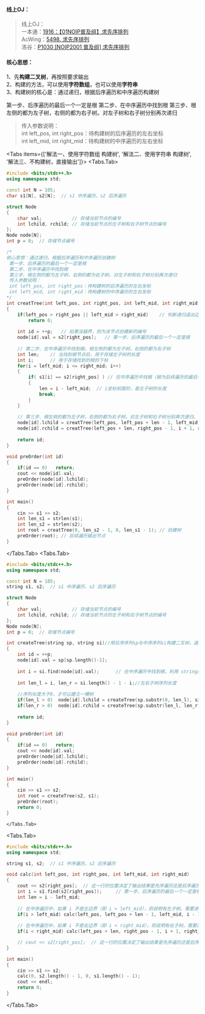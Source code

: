 
#### 线上OJ：
> 线上OJ：  
一本通：[1916：【01NOIP普及组】求先序排列](http://ybt.ssoier.cn:8088/problem_show.php?pid=1916)  
AcWing：[5498. 求先序排列](https://www.acwing.com/problem/content/5501/)  
洛谷：[P1030 [NOIP2001 普及组] 求先序排列](https://www.luogu.com.cn/problem/P1030)  

#### 核心思想：
1、先**构建二叉树**，再按照要求输出  
2、构建的方法，可以使用**字符数组**，也可以使用**字符串**  
3、构建树的核心是：通过递归，根据后序遍历和中序遍历构建树  

<Callout type="default">
第一步、后序遍历的最后一个一定是根  
第二步、在中序遍历中找到根  
第三步、根左侧的都为左子树，右侧的都为右子树。对左子树和右子树分别再次递归   
</Callout>

> 传入参数说明：  
 int left_pos, int right_pos：待构建树的后序遍历的左右坐标  
 int left_mid, int right_mid：待构建树的中序遍历的左右坐标  

 <Tabs items={['解法一、使用字符数组 构建树', '解法二、使用字符串 构建树', '解法三、不构建树，直接输出']}>
  <Tabs.Tab> 
```cpp showLineNumbers filename="使用字符数组 构建树" {45,46,64}
#include <bits/stdc++.h>
using namespace std;

const int N = 105;
char s1[N], s2[N];  // s1 中序遍历，s2 后序遍历 

struct Node
{
	char val;			// 存储当前节点的编号 
	int lchild, rchild;	// 存储当前节点的左子树和右子树节点的编号 
};
Node node[N];
int p = 0; 	// 存储节点编号 

/*
核心思想：通过递归，根据后序遍历和中序遍历创建树
 第一步、后序遍历的最后一个一定是根
 第二步、在中序遍历中找到根
 第三步、根左侧的都为左子树，右侧的都为右子树。对左子树和右子树分别再次递归 
 传入参数说明：
 int left_pos, int right_pos：待构建树的后序遍历的左右坐标
 int left_mid, int right_mid：待构建树的中序遍历的左右坐标
*/ 
int creatTree(int left_pos, int right_pos, int left_mid, int right_mid)
{
	if(left_pos > right_pos || left_mid > right_mid) 	// 判断递归退出边界 
		return 0;
	
	int id = ++p;	// 如果没越界，则为该节点创建新的编号
	node[id].val = s2[right_pos]; 	// 第一步、后序遍历的最后一个一定是根 
	
	// 第二步、在中序遍历中找到根。根左侧的都为左子树，右侧的都为右子树
	int len;	// 当找到根节点后，用于存储左子树的长度 
	int i; 		// 用于存储找到的根的下标 
	for(i = left_mid; i <= right_mid; i++)
	{
		if( s1[i] == s2[right_pos] ) // 在中序遍历中找根（根为后续遍历的最后一个） 
		{
			len = i - left_mid;  // i坐标前面的，是左子树的长度 
			break;
		}			
	} 	
	
	// 第三步、根左侧的都为左子树，右侧的都为右子树。对左子树和右子树分别再次递归。
	node[id].lchild = creatTree(left_pos, left_pos + len - 1, left_mid, i - 1);
	node[id].rchild = creatTree(left_pos + len, right_pos - 1, i + 1, right_mid);
	
	return id;
} 

void preOrder(int id)
{
	if(id == 0)   return;
	cout << node[id].val;
	preOrder(node[id].lchild);
	preOrder(node[id].rchild);
}

int main()
{
	cin >> s1 >> s2;
	int len_s1 = strlen(s1);
	int len_s2 = strlen(s2);
	int root = creatTree(0, len_s2 - 1, 0, len_s1 - 1);	// 创建树 
	preOrder(root);	// 后续遍历输出节点 	
}
```
  </Tabs.Tab>
  <Tabs.Tab>
```cpp showLineNumbers filename="使用字符串 构建树" {25,26,42}
#include <bits/stdc++.h>
using namespace std;

const int N = 105;
string s1, s2;  // s1 中序遍历，s2 后序遍历 

struct Node
{
	char val;			// 存储当前节点的编号 
	int lchild, rchild;	// 存储当前节点的左子树和右子树节点的编号 
};
Node node[N];
int p = 0;	// 存储节点编号

int createTree(string sp, string si)//用后序序列sp与中序序列si构建二叉树，返回树根 
{
	int id = ++p;
    node[id].val = sp[sp.length()-1];
    
    int i = si.find(node[id].val);		// 在中序遍历中找到根，利用 string的 s.find() 函数即可，返回即为索引 
            
    int len_l = i, len_r = si.length() - 1 - i;//左右子树序列长度 
    
    //序列长度大于0，才可以建立一棵树
    if(len_l > 0)  node[id].lchild = createTree(sp.substr(0, len_l), si.substr(0, len_l));
 	if(len_r > 0)  node[id].rchild = createTree(sp.substr(len_l, len_r), si.substr(len_l + 1, len_r));
		
	return id;
}

void preOrder(int id)
{
	if(id == 0)   return;
	cout << node[id].val;
	preOrder(node[id].lchild);
	preOrder(node[id].rchild);
}

int main()
{
    cin >> s1 >> s2;
    int root = createTree(s2, s1);
    preOrder(root);
    return 0;
}
```
    </Tabs.Tab>
<Tabs.Tab>
```cpp showLineNumbers filename="不构建树，直接输出" {8-10,13,16}
#include <bits/stdc++.h>
using namespace std;

string s1, s2;  // s1 中序遍历，s2 后序遍历 

void calc(int left_pos, int right_pos, int left_mid, int right_mid)
{
	cout << s2[right_pos];  // 这一行的位置决定了输出结果是先序遍历还是后序遍历
	int i = s1.find(s2[right_pos]);		// 第一步、后序遍历的最后一个一定是根。根据这个“根”，在中序遍历中找到其坐标 i 
    int len = i - left_mid;
    
    // 在中序遍历中，如果 i 不是左边界（即 i > left_mid），则说明有左子树。需要进行递归
	if(i > left_mid) calc(left_pos, left_pos + len - 1, left_mid, i - 1);	
    
    // 在中序遍历中，如果 i 不是右边界（即 i < right_mid），则说明有右子树。需要进行递归 
	if(i < right_mid) calc(left_pos + len, right_pos - 1, i + 1, right_mid);

    // cout << s2[right_pos];  // 这一行的位置决定了输出结果是先序遍历还是后序遍历。放在此处就是后序遍历
}

int main()
{
    cin >> s1 >> s2;
    calc(0, s2.length() - 1, 0, s1.length() - 1);
	cout << endl;
	return 0;
}    
```
</Tabs.Tab>
</Tabs>